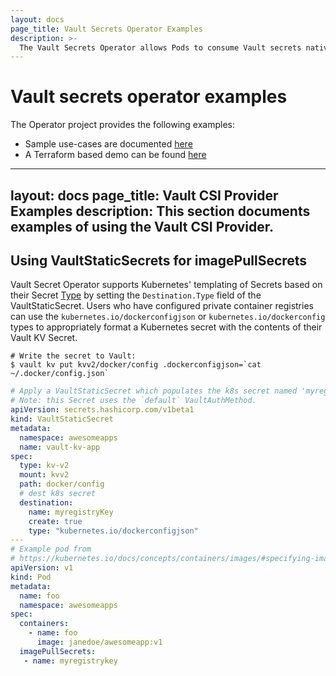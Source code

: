 ```yaml
---
layout: docs
page_title: Vault Secrets Operator Examples
description: >-
  The Vault Secrets Operator allows Pods to consume Vault secrets natively from Kubernetes Secrets.
---
```


# Vault secrets operator examples

The Operator project provides the following examples:
- Sample use-cases are documented [here](https://github.com/hashicorp/vault-secrets-operator#samples)
- A Terraform based demo can be found [here](https://github.com/hashicorp/vault-secrets-operator/tree/main/demo)
---
layout: docs
page_title: Vault CSI Provider Examples
description: This section documents examples of using the Vault CSI Provider.
---

## Using VaultStaticSecrets for imagePullSecrets

Vault Secret Operator supports Kubernetes' templating of Secrets based on their
Secret [Type](https://kubernetes.io/docs/concepts/configuration/secret/#secret-types) by setting the
`Destination.Type` field of the VaultStaticSecret. Users who have configured private container registries
can use the `kubernetes.io/dockerconfigjson` or `kubernetes.io/dockerconfig` types to appropriately format
a Kubernetes secret with the contents of their Vault KV Secret.

```shell
# Write the secret to Vault:
$ vault kv put kvv2/docker/config .dockerconfigjson=`cat ~/.docker/config.json`
```

```yaml
# Apply a VaultStaticSecret which populates the k8s secret named 'myregistryKey' in the applications namespace
# Note: this Secret uses the `default` VaultAuthMethod.
apiVersion: secrets.hashicorp.com/v1beta1
kind: VaultStaticSecret
metadata:
  namespace: awesomeapps
  name: vault-kv-app
spec:
  type: kv-v2
  mount: kvv2
  path: docker/config
  # dest k8s secret
  destination:
    name: myregistryKey
    create: true
    type: "kubernetes.io/dockerconfigjson"
---
# Example pod from
# https://kubernetes.io/docs/concepts/containers/images/#specifying-imagepullsecrets-on-a-pod
apiVersion: v1
kind: Pod
metadata:
  name: foo
  namespace: awesomeapps
spec:
  containers:
    - name: foo
      image: janedoe/awesomeapp:v1
  imagePullSecrets:
   - name: myregistrykey
```
